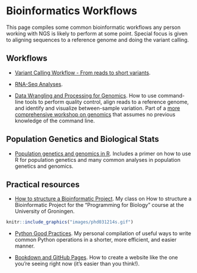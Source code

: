 # Bioinformatics Workflows

This page compiles some common bioinformatic workflows any person working with NGS is likely to perform at some point. Special focus is given to aligning sequences to a reference genome and doing the variant calling.

## Workflows

* [Variant Calling Workflow - From reads to short variants ](https://nbisweden.github.io/workshop-ngsintro/2105/lab_vc.html).

* [RNA-Seq Analyses](https://nbisweden.github.io/workshop-ngsintro/2105/lab_rnaseq.html).

* [Data Wrangling and Processing for Genomics](https://datacarpentry.org/wrangling-genomics/). How to use command-line tools to perform quality control, align reads to a reference genome, and identify and visualize between-sample variation. Part of a [more comprehensive workshop on genomics](https://datacarpentry.org/genomics-workshop/) that assumes no previous knowledge of the command line.

## Population Genetics and Biological Stats

* [Population genetics and genomics in R](https://grunwaldlab.github.io/Population_Genetics_in_R/index.html). Includes a primer on how to use R for population genetics and many common analyses in population genetics and genomics.

## Practical resources
* [How to structure a Bioinformatic Project](pdfs/How_to_structure_a_bioinformatics_project.pdf). My class on How to structure a Bioinformatic Project for the "Programming for Biology" course at the University of Groningen.

```r
knitr::include_graphics("images/phd031214s.gif")
```

* [Python Good Practices]("websites/Python_Good_practices.html"). My personal compilation of useful ways to write common Python operations in a shorter, more efficient, and easier manner.

* [Bookdown and GitHub Pages](https://www.youtube.com/watch?v=RdSmYvbQkhs). How to create a website like the one you're seeing right now (it's easier than you think!).
